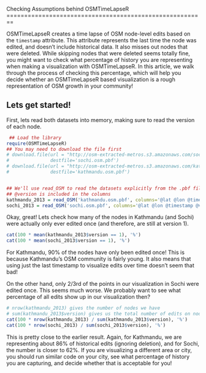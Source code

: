 <link href="http://kevinburke.bitbucket.org/markdowncss/markdown.css" rel="stylesheet"></link>
Checking Assumptions behind OSMTimeLapseR
========================================================

OSMTimeLapseR creates a time lapse of OSM node-level edits based on the `timestamp` attribute. This attribute represents the last time the node was edited, and doesn't include historical data. It also misses out nodes that were deleted. While skipping nodes that were deleted seems totally fine, you might want to check what percentage of history you are representing when making a visualization with OSMTimeLapseR. In this article, we walk through the process of checking this percentage, which will help you decide whether an OSMTimeLapseR based visualization is a rough representation of OSM growth in your community!

Lets get started!
---

First, lets read both datasets into memory, making sure to read the version of each node.

```r
 ## Load the library
require(OSMTimeLapseR)                   
## You may need to download the file first
# download.file(url = "http://osm-extracted-metros.s3.amazonaws.com/sochi.osm.pbf",
#               destfile='sochi.osm.pbf')  
# download.file(url = "http://osm-extracted-metros.s3.amazonaws.com/kathmandu.osm.pbf",
#               destfile='kathmandu.osm.pbf')  


## We'll use read_OSM to read the datasets explicitly from the .pbf file, and make sure that
## @version is included in the columns
kathmandu_2013 = read_OSM('kathmandu.osm.pbf', columns='@lat @lon @timestamp @version')
sochi_2013 = read_OSM('sochi.osm.pbf', columns='@lat @lon @timestamp @version')
```

Okay, great! Lets check how many of the nodes in Kathmandu (and Sochi) were actually only ever edited once (and therefore, are still at version 1).

```r
cat(100 * mean(kathmandu_2013$version == 1), '%')
cat(100 * mean(sochi_2013$version == 1), '%')
```

For Kathmandu, 90% of the nodes have only been edited once! This is because Kathmandu's OSM community is fairly young. It also means that using just the last timestamp to visualize edits over time doesn't seem that bad!

On the other hand, only 2/3rd of the points in our visualization in Sochi were edited once. This seems much worse. We probably want to see what percentage of all edits show up in our visualization then?

```r
# nrow(kathmandu_2013) gives the number of nodes we have
# sum(kathmandu_2013$version) gives us the total number of edits on nodes (ignoring deletes)
cat(100 * nrow(kathmandu_2013) / sum(kathmandu_2013$version), '%')
cat(100 * nrow(sochi_2013) / sum(sochi_2013$version), '%')
```

This is pretty close to the earlier result. Again, for Kathmandu, we are representing about 86% of historical edits (ignoring deletion), and for Sochi, the number is closer to 62%. If you are visualizing a different area or city, you should run similar code on your city, see what percentage of history you are capturing, and decide whether that is acceptable for you!
